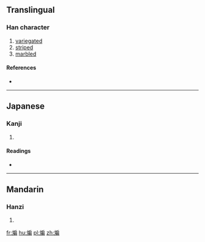 ==Translingual==

===Han character===
{{Han char|rn=67|rad=文|as=09|sn=13|four=0242<sub>7</sub>|canj=卜大竹尸月 (YKHSB), 卜大戈尸月 (YKISB)|ids=⿰[[文]][[扁]]}}

# [[variegated]]
# [[striped]]
# [[marbled]]

====References====
* {{Han ref|kx=0477.120|dkj=13471|dj=0835.120|hdz=32170.210|uh=6592|ud=26002|bh=DDBD|bd=56765}}

----

==Japanese==

===Kanji===
{{ja-kanji|grade=|rs=文09}}

# {{defn|lang=ja|sort=文09}}

====Readings====
* {{ja-readings|on=[[はん]] (han), [[へん]] (hen)|kun=[[まだら]] (madara)}}

----

==Mandarin==

===Hanzi===
{{cmn-hanzi|pin=[[bān]] ([[ban1]])|wg=pan<sup>1</sup>}}

# {{defn|lang=cmn|sort=文09}}

[[fr:斒]]
[[hu:斒]]
[[pl:斒]]
[[zh:斒]]